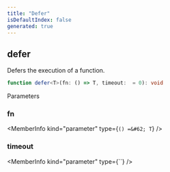 ```yaml
---
title: "Defer"
isDefaultIndex: false
generated: true
---
```



<!-- This file was generated from the CommandKit source. Do not modify. Instead, re-run the "docgen" script -->


## defer

<GenerationInfo sourceFile="packages/commandkit/src/utils/utilities.ts" sourceLine="103" packageName="commandkit" />

Defers the execution of a function.

```ts title="Signature"
function defer<T>(fn: () => T, timeout:  = 0): void
```
Parameters

### fn

<MemberInfo kind="parameter" type={`() =&#62; T`} />

### timeout

<MemberInfo kind="parameter" type={``} />

